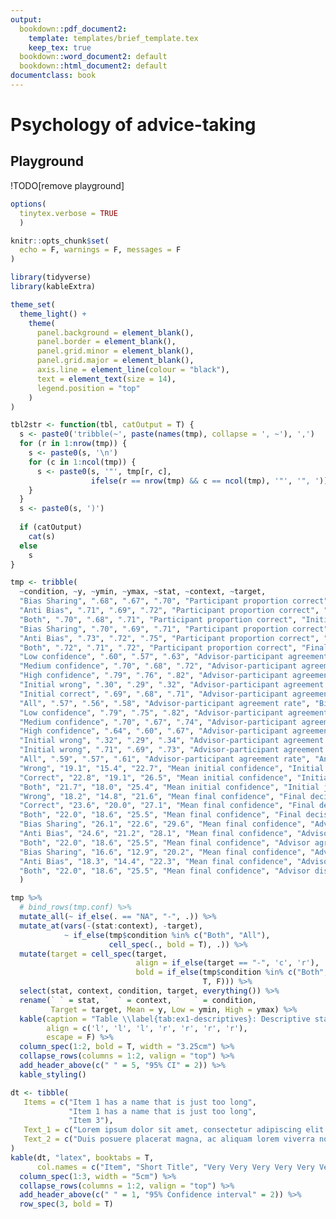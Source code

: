 ```yaml
---
output:
  bookdown::pdf_document2:
    template: templates/brief_template.tex
    keep_tex: true
  bookdown::word_document2: default
  bookdown::html_document2: default
documentclass: book
---
```


# Psychology of advice-taking {#chapter-advice-taking}

<!-- Here should be a detailed introduction. Niccolo's stuff about advice-taking, and then introduce my research on advisor selection. Maybe merge this with the previous section. -->

## Playground
!TODO[remove playground]

```r
options(
  tinytex.verbose = TRUE
  )

knitr::opts_chunk$set(
  echo = F, warnings = F, messages = F
)

library(tidyverse)
library(kableExtra)

theme_set(
  theme_light() +
    theme(
      panel.background = element_blank(),
      panel.border = element_blank(),
      panel.grid.minor = element_blank(),
      panel.grid.major = element_blank(),
      axis.line = element_line(colour = "black"),
      text = element_text(size = 14),
      legend.position = "top"
    )
)
```

```r

tbl2str <- function(tbl, catOutput = T) {
  s <- paste0('tribble(~', paste(names(tmp), collapse = ', ~'), ',')
  for (r in 1:nrow(tmp)) {
    s <- paste0(s, '\n')
    for (c in 1:ncol(tmp)) {
      s <- paste0(s, '"', tmp[r, c], 
                  ifelse(r == nrow(tmp) && c == ncol(tmp), '"', '", '))
    }
  }
  s <- paste0(s, ')')
  
  if (catOutput)
    cat(s)
  else
    s
}

```

```r

tmp <- tribble(
  ~condition, ~y, ~ymin, ~ymax, ~stat, ~context, ~target,
  "Bias Sharing", ".68", ".67", ".70", "Participant proportion correct", "Initial estimate", ".71", 
  "Anti Bias", ".71", ".69", ".72", "Participant proportion correct", "Initial estimate", ".71", 
  "Both", ".70", ".68", ".71", "Participant proportion correct", "Initial estimate", ".71", 
  "Bias Sharing", ".70", ".69", ".71", "Participant proportion correct", "Final decision", "NA", 
  "Anti Bias", ".73", ".72", ".75", "Participant proportion correct", "Final decision", "NA", 
  "Both", ".72", ".71", ".72", "Participant proportion correct", "Final decision", "NA", 
  "Low confidence", ".60", ".57", ".63", "Advisor-participant agreement rate", "Bias Sharing advisor", ".80", 
  "Medium confidence", ".70", ".68", ".72", "Advisor-participant agreement rate", "Bias Sharing advisor", ".70", 
  "High confidence", ".79", ".76", ".82", "Advisor-participant agreement rate", "Bias Sharing advisor", ".60", 
  "Initial wrong", ".30", ".29", ".32", "Advisor-participant agreement rate", "Bias Sharing advisor", ".70", 
  "Initial correct", ".69", ".68", ".71", "Advisor-participant agreement rate", "Bias Sharing advisor", ".30", 
  "All", ".57", ".56", ".58", "Advisor-participant agreement rate", "Bias Sharing advisor", "NA", 
  "Low confidence", ".79", ".75", ".82", "Advisor-participant agreement rate", "Anti Bias advisor", ".60", 
  "Medium confidence", ".70", ".67", ".74", "Advisor-participant agreement rate", "Anti Bias advisor", ".70", 
  "High confidence", ".64", ".60", ".67", "Advisor-participant agreement rate", "Anti Bias advisor", ".80", 
  "Initial wrong", ".32", ".29", ".34", "Advisor-participant agreement rate", "Anti Bias advisor", ".70", 
  "Initial wrong", ".71", ".69", ".73", "Advisor-participant agreement rate", "Anti Bias advisor", ".30", 
  "All", ".59", ".57", ".61", "Advisor-participant agreement rate", "Anti Bias advisor", "NA", 
  "Wrong", "19.1", "15.4", "22.7", "Mean initial confidence", "Initial judgement", "NA", 
  "Correct", "22.8", "19.1", "26.5", "Mean initial confidence", "Initial judgement", "NA", 
  "Both", "21.7", "18.0", "25.4", "Mean initial confidence", "Initial judgement", "NA", 
  "Wrong", "18.2", "14.8", "21.6", "Mean final confidence", "Final decision", "NA", 
  "Correct", "23.6", "20.0", "27.1", "Mean final confidence", "Final decision", "NA", 
  "Both", "22.0", "18.6", "25.5", "Mean final confidence", "Final decision", "NA", 
  "Bias Sharing", "26.1", "22.6", "29.6", "Mean final confidence", "Advisor agrees", "NA", 
  "Anti Bias", "24.6", "21.2", "28.1", "Mean final confidence", "Advisor agrees", "NA", 
  "Both", "22.0", "18.6", "25.5", "Mean final confidence", "Advisor agrees", "NA", 
  "Bias Sharing", "16.6", "12.9", "20.2", "Mean final confidence", "Advisor disagrees", "NA", 
  "Anti Bias", "18.3", "14.4", "22.3", "Mean final confidence", "Advisor disagrees", "NA", 
  "Both", "22.0", "18.6", "25.5", "Mean final confidence", "Advisor disagrees", "NA"
  )

tmp %>%
  # bind_rows(tmp.conf) %>%
  mutate_all(~ if_else(. == "NA", "-", .)) %>%
  mutate_at(vars(-(stat:context), -target), 
            ~ if_else(tmp$condition %in% c("Both", "All"), 
                      cell_spec(., bold = T), .)) %>%
  mutate(target = cell_spec(target, 
                            align = if_else(target == "-", 'c', 'r'),
                            bold = if_else(tmp$condition %in% c("Both", "All"),
                                           T, F))) %>%
  select(stat, context, condition, target, everything()) %>%
  rename(` ` = stat, `  ` = context, `   ` = condition,
         Target = target, Mean = y, Low = ymin, High = ymax) %>%
  kable(caption = "Table \\label{tab:ex1-descriptives}: Descriptive statistics for Experiment 1",
        align = c('l', 'l', 'l', 'r', 'r', 'r', 'r'), 
        escape = F) %>%
  column_spec(1:2, bold = T, width = "3.25cm") %>%
  collapse_rows(columns = 1:2, valign = "top") %>%
  add_header_above(c(" " = 5, "95% CI" = 2)) %>%
  kable_styling()
```

```r

dt <- tibble(
   Items = c("Item 1 has a name that is just too long", 
             "Item 1 has a name that is just too long", 
             "Item 3"),
   Text_1 = c("Lorem ipsum dolor sit amet, consectetur adipiscing elit. Proin vehicula tempor ex. Morbi malesuada sagittis turpis, at venenatis nisl luctus a. ","In eu urna at magna luctus rhoncus quis in nisl. Fusce in velit varius, posuere risus et, cursus augue. Duis eleifend aliquam ante, a aliquet ex tincidunt in. ", "Vivamus venenatis egestas eros ut tempus. Vivamus id est nisi. Aliquam molestie erat et sollicitudin venenatis. In ac lacus at velit scelerisque mattis. "),
   Text_2 = c("Duis posuere placerat magna, ac aliquam lorem viverra non. Ut ultrices tempus eros, quis sodales libero commodo non. In non neque ut lacus vestibulum dictum a quis ipsum. ", "Aenean ut justo interdum, laoreet enim nec, viverra eros. Donec vel pharetra nunc. Suspendisse vel ipsum ac lectus semper aliquam ac a orci. Suspendisse libero mauris, egestas semper auctor sit amet, tempor et orci. ", "Phasellus quis neque aliquet, finibus nunc eget, lacinia neque. Sed auctor lectus vel ex scelerisque commodo. ")
)
kable(dt, "latex", booktabs = T,
      col.names = c("Item", "Short Title", "Very Very Very Very Very Very Long Title")) %>%
  column_spec(1:3, width = "5cm") %>%
  collapse_rows(columns = 1:2, valign = "top") %>%
  add_header_above(c(" " = 1, "95% Confidence interval" = 2)) %>%
  row_spec(3, bold = T) 
  
```